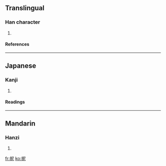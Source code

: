 ==Translingual==
===Han character===
{{Han char|rn=64|rad=手|as=05|sn=8|four=5701<sub>1</sub>|canj=手尸心 (QSP)}}
# {{defn|Han|sort=手05}}
====References====
{{Han ref|kx=0423.100|dkj=11919|dj=0771.110|hdz=31859.020|uh=62B3|ud=25267|bh=CCBB|bd=52411}}
----
==Japanese==
===Kanji===
{{ja-kanji|grade=|rs=手05}}
# {{defn|Japanese}} 
====Readings====
{{ja-readings|on=[[じ]] (ji), [[に]] (ni), [[でい]] (dei), [[ない]] (nai)|kun=[[とまる]] (tomaru)}}
----
==Mandarin==
===Hanzi===
{{cmn-hanzi|pin=[[nǐ]] ([[ni3]])|wg=ni<sup>3</sup>}}
# {{defn|Mandarin}}

[[fr:抳]]
[[ko:抳]]
